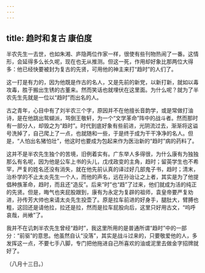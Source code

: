 ```yaml
---
---
---
```

title: 趋时和复古 康伯度
---



半农先生一去世，也如朱湘、庐隐两位作家一样，很使有些刊物热闹了一番。这情形，会延得多么长久呢，现在也无从推测。但这一死，作用却好象比那两位大得多：他已经快要被封为复古的先贤，可用他的神主来打“趋时”的人们了。

这一打是有力的，因为他既是作古的名人，又是先前的新党，以新打新，就如以毒攻毒，胜于搬出生锈的古董来。然而笑话也就埋伏在这里面。为什么呢？就为了半农先生先就是一位以“趋时”而出名的人。

古之青年，心目中有了刘半农三个字，原因并不在他擅长音韵学，或是常做打油诗，是在他跳出鸳蝴派，骂倒王敬轩，为一个“文学革命”阵中的战斗者。然而那时有一部分人，却毁之为“趋时”。时代到底好象有些前进，光阴流过去，渐渐将这谥号洗掉了，自己爬上了一点，也就随和一些，于是终于成为干干净净的名人。但是，“人怕出名猪怕壮”，他这时也要成为包起来作为医治新的“趋时”病的药料了。

这并不是半农先生独个的苦境，旧例着实有。广东举人多得很，为什么康有为独独那么有名呢，因为他是公车上书的头儿，戊戌政变的主角，趋时；留英学生也不希罕，严复的姓名还没有消失，就在他先前认真的译过好几部鬼子书，趋时；清末，治朴学的不止太炎先生一个人，而他的声名，远在孙诒让之上者，其实是为了他提倡种族革命，趋时，而且还“造反”。后来“时”也“趋”了过来，他们就成为活的纯正的先贤。但是，晦气也夹屁股跟到，康有为永定为复辟的祖师，袁皇帝要严复劝进，孙传芳大帅也来请太炎先生投壶了。原是拉车前进的好身手，腿肚大，臂膊也粗，这回还是请他拉，拉还是拉，然而是拉车屁股向后，这里只好用古文，“呜呼哀哉，尚飨”了。

我并不在讥刺半农先生曾经“趋时”，我这里所用的是普通所谓“趋时”中的一部分：“前驱”的意思。他虽然自认“没落”，其实是战斗过来的，只要敬爱他的人，多发挥这一点，不要七手八脚，专门把他拖进自己所喜欢的油或泥里去做金字招牌就好了。

（八月十三日。）